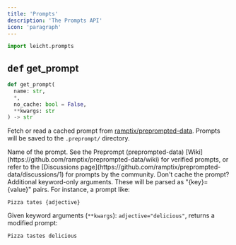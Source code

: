 ```yaml
---
title: 'Prompts'
description: 'The Prompts API'
icon: 'paragraph'
---
```


```python
import leicht.prompts
```

## <kbd>def</kbd> get_prompt

```python
def get_prompt(
  name: str,
  *, 
  no_cache: bool = False, 
  **kwargs: str
) -> str
```

Fetch or read a cached prompt from [ramptix/preprompted-data](https://github.com/ramptix/preprompted-data). Prompts will be saved to the `.preprompt/` directory.

<ParamField path="name" type="str">
  Name of the prompt. See the Preprompt (preprompted-data) [Wiki](https://github.com/ramptix/preprompted-data/wiki) for verified prompts, or refer to the [Discussions page](https://github.com/ramptix/preprompted-data/discussions/1) for prompts by the community.
</ParamField>

<ParamField path="no_cache" type="bool" default="False" required={false}>
  Don't cache the prompt?
</ParamField>

<ParamField path="**kwargs" type="str" required={false}>
  Additional keyword-only arguments. These will be parsed as "{key}={value}" pairs.
  For instance, a prompt like:

```
Pizza tates {adjective}
```

Given keyword arguments (`**kwargs`): `adjective="delicious"`, returns a modified prompt:

```
Pizza tastes delicious
```

</ParamField>
